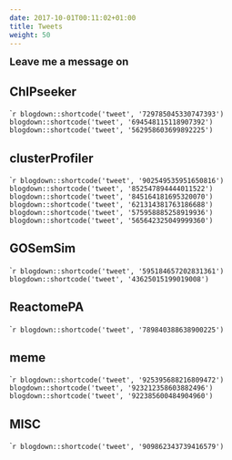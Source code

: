 ```yaml
---
date: 2017-10-01T00:11:02+01:00
title: Tweets
weight: 50
---
```



<link rel="stylesheet" href="https://guangchuangyu.github.io/css/font-awesome.min.css">

<font size="4">**Leave me a message on <a href="https://twitter.com/guangchuangyu"><i class="fa fa-twitter fa-lg"></i></a>**</font>


## ChIPseeker

````r
blogdown::shortcode('tweet', '729785045330747393')
blogdown::shortcode('tweet', '694548115118907392')
blogdown::shortcode('tweet', '562958603699892225')
```

## clusterProfiler

````r
blogdown::shortcode('tweet', '902549535951650816')
blogdown::shortcode('tweet', '852547894444011522')
blogdown::shortcode('tweet', '845164181695320070')
blogdown::shortcode('tweet', '621314381763186688')
blogdown::shortcode('tweet', '575958885258919936')
blogdown::shortcode('tweet', '565642325049999360')
```

## GOSemSim

````r
blogdown::shortcode('tweet', '595184657202831361')
blogdown::shortcode('tweet', '43625015199019008')
```

## ReactomePA

````r
blogdown::shortcode('tweet', '789840388638900225')
```

## meme

````r
blogdown::shortcode('tweet', '925395688216809472')
blogdown::shortcode('tweet', '923212358603882496')
blogdown::shortcode('tweet', '922385600484904960')
```

## MISC

````r
blogdown::shortcode('tweet', '909862343739416579')
```
